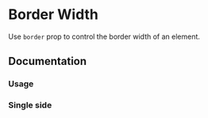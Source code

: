 

# Border Width

Use `border` prop to control the border width of an element.

<Scale values="border" />

## Documentation

### Usage

<Demo component="border-width/usage" />

### Single side

<Demo component="border-width/single-usage" />
